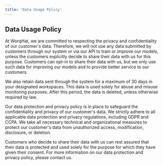 ```yaml
---
title: 'Data Usage Policy'
---
```


## Data Usage Policy

At WorqHat, we are committed to respecting the privacy and confidentiality of our customer's data. Therefore, we will not use any data submitted by customers through our system or via our API to train or improve our models, unless the customers explicitly decide to share their data with us for this purpose. Customers can opt-in to share their data with us, but we only use such data for improving our models and to provide better service to our customers.

We also retain data sent through the system for a maximum of 30 days in your designated workspaces. This data is used solely for abuse and misuse monitoring purposes. After this period, the data is deleted, unless otherwise required by law.

Our data protection and privacy policy is in place to safeguard the confidentiality and privacy of our customer's data. We strictly adhere to all applicable data protection and privacy regulations, including GDPR and CCPA. We take all necessary technical and organizational measures to protect our customer's data from unauthorized access, modification, disclosure, or deletion.

Customers who decide to share their data with us can rest assured that their data is protected and used solely for the purpose for which they have given their consent. For more information on our data protection and privacy policy, please contact us.